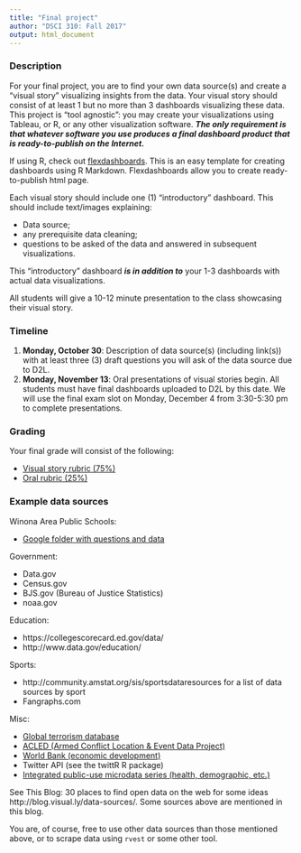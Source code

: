 ```yaml
---
title: "Final project"
author: "DSCI 310: Fall 2017"
output: html_document
---
```


### Description

For your final project, you are to find your own data source(s) and create a "visual story" visualizing insights from the data.  Your visual story should consist of at least 1 but no more than 3 dashboards visualizing these data.  This project is "tool agnostic": you may create your visualizations using Tableau, or R, or any other visualization software.  ***The only requirement is that whatever software you use produces a final dashboard product that is ready-to-publish on the Internet.*** 


If using R, check out [flexdashboards](http://rmarkdown.rstudio.com/flexdashboard/index.html).  This is an easy template for creating dashboards using R Markdown.  Flexdashboards allow you to create ready-to-publish html page.

Each visual story should include one (1) "introductory" dashboard.  This should include text/images explaining:

 * Data source;
 * any prerequisite data cleaning;
 * questions to be asked of the data and answered in subsequent visualizations.

This "introductory" dashboard ***is in addition to*** your 1-3 dashboards with actual data visualizations.

All students will give a 10-12 minute presentation to the class showcasing their visual story.


### Timeline

1. **Monday, October 30**: Description of data source(s) (including link(s)) with at least three (3) draft questions you will ask of the data source due to D2L.
2. **Monday, November 13**: Oral presentations of visual stories begin.  All students must have final dashboards uploaded to D2L by this date.  We will use the final exam slot on Monday, December 4 from 3:30-5:30 pm to complete presentations.




### Grading

Your final grade will consist of the following:

* [Visual story rubric (75%)](https://www.dropbox.com/s/6seigmxr2f3pef6/Fall%202017%20Rubric.docx?dl=0)
* [Oral rubric (25%)](https://www.dropbox.com/s/htstmyy49j2esu3/Oral%20Rubric.docx?dl=0)





### Example data sources


Winona Area Public Schools:

* [Google folder with questions and data](https://drive.google.com/open?id=0BzinIRj-gi7tYm5JWmxUdFBVYzQ)

Government:

* Data.gov
* Census.gov
* BJS.gov (Bureau of Justice Statistics)
* noaa.gov

Education:  

* https://collegescorecard.ed.gov/data/  
* http://www.data.gov/education/   


Sports:

* http://community.amstat.org/sis/sportsdataresources for a list of data sources by sport  
* Fangraphs.com   

Misc:

* [Global terrorism database](http://www.start.umd.edu/gtd/)  
* [ACLED (Armed Conflict Location & Event Data Project)](http://www.acleddata.com/)  
* [World Bank (economic development)](http://data.worldbank.org/)  
* Twitter API (see the twittR R package)  
* [Integrated public-use microdata series (health, demographic, etc.)](https://www.ipums.org/)  

See This Blog: 30 places to find open data on the web for some ideas http://blog.visual.ly/data-sources/.  Some sources above are mentioned in this blog.

You are, of course, free to use other data sources than those mentioned above, or to scrape data using `rvest` or some other tool.
